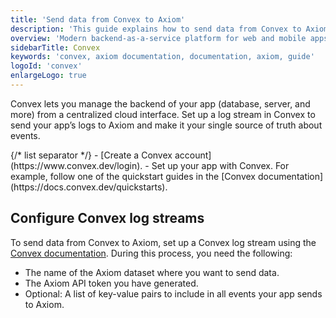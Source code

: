 ```yaml
---
title: 'Send data from Convex to Axiom'
description: 'This guide explains how to send data from Convex to Axiom.'
overview: 'Modern backend-as-a-service platform for web and mobile apps'
sidebarTitle: Convex
keywords: 'convex, axiom documentation, documentation, axiom, guide'
logoId: 'convex'
enlargeLogo: true
---
```


Convex lets you manage the backend of your app (database, server, and more) from a centralized cloud interface. Set up a log stream in Convex to send your app’s logs to Axiom and make it your single source of truth about events.


<Prerequisites />
{/* list separator */}
- [Create a Convex account](https://www.convex.dev/login).
- Set up your app with Convex. For example, follow one of the quickstart guides in the [Convex documentation](https://docs.convex.dev/quickstarts).

## Configure Convex log streams

To send data from Convex to Axiom, set up a Convex log stream using the [Convex documentation](https://docs.convex.dev/production/integrations/log-streams#axiom). During this process, you need the following:

- The name of the Axiom dataset where you want to send data.
- The Axiom API token you have generated.
- Optional: A list of key-value pairs to include in all events your app sends to Axiom.
